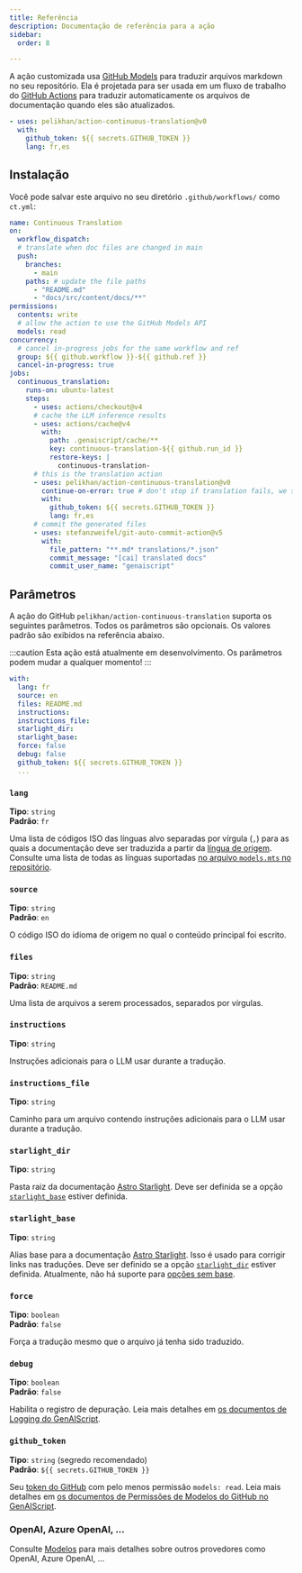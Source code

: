 ```yaml
---
title: Referência
description: Documentação de referência para a ação
sidebar:
  order: 8

---
```


A ação customizada usa [GitHub Models](https://github.com/models) para traduzir arquivos markdown no seu repositório.
Ela é projetada para ser usada em um fluxo de trabalho do [GitHub Actions](https://docs.github.com/en/actions) para traduzir automaticamente os arquivos de documentação quando eles são atualizados.

```yaml title=".github/workflows/ct.yml"
- uses: pelikhan/action-continuous-translation@v0
  with:
    github_token: ${{ secrets.GITHUB_TOKEN }}
    lang: fr,es
```

## Instalação

Você pode salvar este arquivo no seu diretório `.github/workflows/` como `ct.yml`:

```yaml title=".github/workflows/ct.yml" wrap
name: Continuous Translation
on:
  workflow_dispatch:
  # translate when doc files are changed in main
  push:
    branches:
      - main
    paths: # update the file paths
      - "README.md"
      - "docs/src/content/docs/**"
permissions:
  contents: write
  # allow the action to use the GitHub Models API
  models: read
concurrency:
  # cancel in-progress jobs for the same workflow and ref
  group: ${{ github.workflow }}-${{ github.ref }}
  cancel-in-progress: true
jobs:
  continuous_translation:
    runs-on: ubuntu-latest
    steps:
      - uses: actions/checkout@v4
      # cache the LLM inference results
      - uses: actions/cache@v4
        with:
          path: .genaiscript/cache/**
          key: continuous-translation-${{ github.run_id }}
          restore-keys: |
            continuous-translation-
      # this is the translation action
      - uses: pelikhan/action-continuous-translation@v0
        continue-on-error: true # don't stop if translation fails, we still need to store the cache
        with:
          github_token: ${{ secrets.GITHUB_TOKEN }}
          lang: fr,es
      # commit the generated files
      - uses: stefanzweifel/git-auto-commit-action@v5
        with:
          file_pattern: "**.md* translations/*.json"
          commit_message: "[cai] translated docs"
          commit_user_name: "genaiscript"
```

## Parâmetros

A ação do GitHub `pelikhan/action-continuous-translation` suporta os seguintes parâmetros.
Todos os parâmetros são opcionais.
Os valores padrão são exibidos na referência abaixo.

:::caution
Esta ação está atualmente em desenvolvimento. Os parâmetros podem mudar a qualquer momento!
:::

```yaml
with:
  lang: fr
  source: en
  files: README.md
  instructions:
  instructions_file:
  starlight_dir:
  starlight_base:
  force: false
  debug: false
  github_token: ${{ secrets.GITHUB_TOKEN }}
  ...
```

### `lang`

**Tipo**: `string`\
**Padrão**: `fr`

Uma lista de códigos ISO das línguas alvo separadas por vírgula (`,`) para as quais a documentação deve ser traduzida a partir da [língua de origem](#source).
Consulte uma lista de todas as línguas suportadas [no arquivo `models.mts` no repositório](https://github.com/pelikhan/action-continuous-translation/blob/main/genaisrc/src/models.mts).

### `source`

**Tipo**: `string`\
**Padrão**: `en`

O código ISO do idioma de origem no qual o conteúdo principal foi escrito.

### `files`

**Tipo**: `string`\
**Padrão**: `README.md`

Uma lista de arquivos a serem processados, separados por vírgulas.

### `instructions`

**Tipo**: `string`

Instruções adicionais para o LLM usar durante a tradução.

### `instructions_file`

**Tipo**: `string`

Caminho para um arquivo contendo instruções adicionais para o LLM usar durante a tradução.

### `starlight_dir`

**Tipo**: `string`

Pasta raiz da documentação [Astro Starlight](../../reference/astro-starlight/).
Deve ser definida se a opção [`starlight_base`](#starlight_base) estiver definida.

### `starlight_base`

**Tipo**: `string`

Alias base para a documentação [Astro Starlight](../../reference/astro-starlight/).
Isso é usado para corrigir links nas traduções.
Deve ser definido se a opção [`starlight_dir`](#starlight_dir) estiver definida.
Atualmente, não há suporte para [opções sem base](https://docs.astro.build/en/reference/configuration-reference/#base).

### `force`

**Tipo**: `boolean`\
**Padrão**: `false`

Força a tradução mesmo que o arquivo já tenha sido traduzido.

### `debug`

**Tipo**: `boolean`\
**Padrão**: `false`

Habilita o registro de depuração.
Leia mais detalhes em [os documentos de Logging do GenAIScript](https://microsoft.github.io/genaiscript/reference/scripts/logging/).

### `github_token`

**Tipo**: `string` (segredo recomendado)\
**Padrão**: `${{ secrets.GITHUB_TOKEN }}`

Seu [token do GitHub](https://github.com/settings/tokens) com pelo menos permissão `models: read`.
Leia mais detalhes em [os documentos de Permissões de Modelos do GitHub no GenAIScript](https://microsoft.github.io/genaiscript/reference/github-actions/#github-models-permissions).

### OpenAI, Azure OpenAI, ...

Consulte [Modelos](../../reference/models/) para mais detalhes sobre outros provedores
como OpenAI, Azure OpenAI, ...
